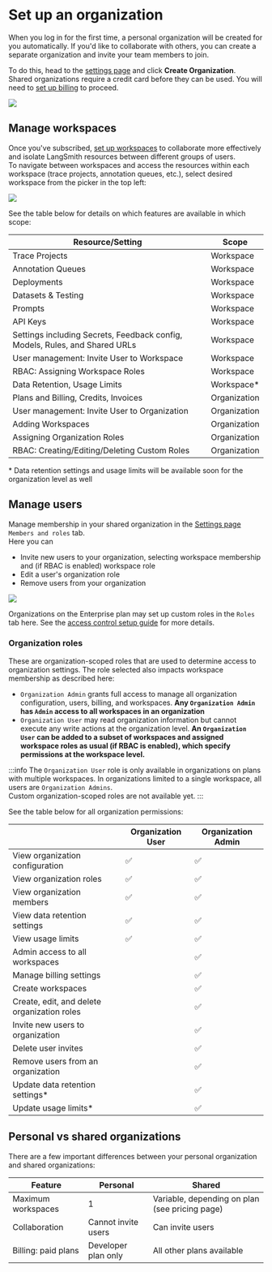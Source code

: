 # Set up an organization

When you log in for the first time, a personal organization will be created for you automatically. If you'd like to collaborate with others, you can create a separate organization and invite your team members to join.

To do this, head to the [settings page](https://smith.langchain.com/settings) and click **Create Organization**.  
Shared organizations require a credit card before they can be used. You will need to [set up billing](./set_up_billing) to proceed.

![](../static/create_organization.png)

## Manage workspaces

Once you've subscribed, [set up workspaces](./set_up_workspace) to collaborate more effectively and isolate LangSmith resources between different groups of users.  
To navigate between workspaces and access the resources within each workspace (trace projects, annotation queues, etc.), select desired workspace from the picker in the top left:

![](../static/select_workspace.png)

See the table below for details on which features are available in which scope:

| Resource/Setting                                                              | Scope        |
| ----------------------------------------------------------------------------- | ------------ |
| Trace Projects                                                                | Workspace    |
| Annotation Queues                                                             | Workspace    |
| Deployments                                                                   | Workspace    |
| Datasets &amp; Testing                                                        | Workspace    |
| Prompts                                                                       | Workspace    |
| API Keys                                                                      | Workspace    |
| Settings including Secrets, Feedback config, Models, Rules, and Shared URLs   | Workspace    |
| User management: Invite User to Workspace                                     | Workspace    |
| RBAC: Assigning Workspace Roles                                               | Workspace    |
| Data Retention, Usage Limits                                                  | Workspace\*  |
| Plans and Billing, Credits, Invoices                                          | Organization |
| User management: Invite User to Organization                                  | Organization |
| Adding Workspaces                                                             | Organization |
| Assigning Organization Roles                                                  | Organization |
| RBAC: Creating/Editing/Deleting Custom Roles                                  | Organization |

*&nbsp;Data retention settings and usage limits will be available soon for the organization level as well

## Manage users

Manage membership in your shared organization in the [Settings page](https://smith.langchain.com/settings) `Members and roles` tab.  
Here you can

- Invite new users to your organization, selecting workspace membership and (if RBAC is enabled) workspace role
- Edit a user's organization role
- Remove users from your organization

![](../static/organization_members_and_roles.png)

Organizations on the Enterprise plan may set up custom roles in the `Roles` tab here. See the [access control setup guide](./set_up_access_control.mdx) for more details.

### Organization roles

These are organization-scoped roles that are used to determine access to organization settings. The role selected also impacts workspace membership as described here:

- `Organization Admin` grants full access to manage all organization configuration, users, billing, and workspaces. **Any `Organization Admin` has `Admin` access to all workspaces in an organization**
- `Organization User` may read organization information but cannot execute any write actions at the organization level. **An `Organization User` can be added to a subset of workspaces and assigned workspace roles as usual (if RBAC is enabled), which specify permissions at the workspace level.**

:::info
The `Organization User` role is only available in organizations on plans with multiple workspaces. In organizations limited to a single workspace, all users are `Organization Admins`.  
Custom organization-scoped roles are not available yet.
:::

See the table below for all organization permissions:

|                                             | Organization User | Organization Admin |
| ------------------------------------------- | ----------------- | ------------------ |
| View organization configuration             | ✅                | ✅                 |
| View organization roles                     | ✅                | ✅                 |
| View organization members                   | ✅                | ✅                 |
| View data retention settings                | ✅                | ✅                 |
| View usage limits                           | ✅                | ✅                 |
| Admin access to all workspaces              |                   | ✅                 |
| Manage billing settings                     |                   | ✅                 |
| Create workspaces                           |                   | ✅                 |
| Create, edit, and delete organization roles |                   | ✅                 |
| Invite new users to organization            |                   | ✅                 |
| Delete user invites                         |                   | ✅                 |
| Remove users from an organization           |                   | ✅                 |
| Update data retention settings\*            |                   | ✅                 |
| Update usage limits\*                       |                   | ✅                 |

## Personal vs shared organizations

There are a few important differences between your personal organization and shared organizations:

| Feature             | Personal            | Shared                                         |
| ------------------- | ------------------- | ---------------------------------------------- |
| Maximum workspaces  | 1                   | Variable, depending on plan (see pricing page) |
| Collaboration       | Cannot invite users | Can invite users                               |
| Billing: paid plans | Developer plan only | All other plans available                      |
